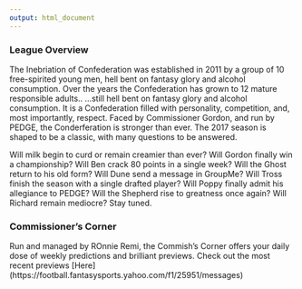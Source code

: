 ```yaml
---
output: html_document
---
```


### League Overview
The Inebriation of Confederation was established in 2011 by a group of 10 free-spirited young men, hell bent on fantasy glory and alcohol consumption. Over the years the Confederation has grown to 12 mature responsible adults..
...still hell bent on fantasy glory and alcohol consumption. It is a Confederation filled with personality, competition, and, most importantly, respect. Faced by Commissioner Gordon, and run by PEDGE, the Conderferation is stronger than ever. The 2017 season is shaped to be a classic, with many questions to be answered. 

Will milk begin to curd or remain creamier than ever? Will Gordon finally win a championship? Will Ben crack 80 points in a single week? Will the Ghost return to his old form? Will Dune send a message in GroupMe? Will Tross finish the season with a single drafted player? Will Poppy finally admit his allegiance to PEDGE? Will the Shepherd rise to greatness once again? Will Richard remain mediocre? Stay tuned.

### Commissioner's Corner
Run and managed by ROnnie Remi, the Commish's Corner offers your daily dose of weekly predictions and brilliant previews. Check out the most recent previews [Here] (https://football.fantasysports.yahoo.com/f1/25951/messages)




